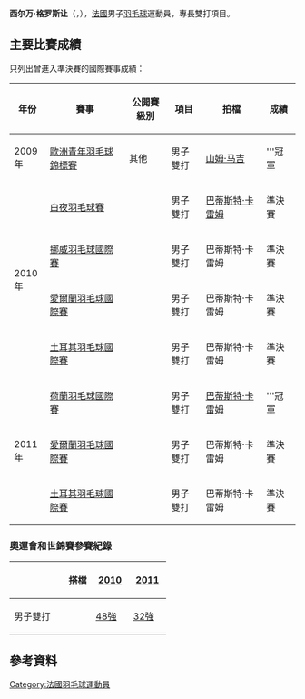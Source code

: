 {{noteTA|G1=Badminton}}
{{Infobox 羽球選手
| playername              = 西尔万·格罗斯让<br/>{{lang|fr|Sylvain Grosjean}}
| image                   = 
| size                    = 
| caption                 = 
| birth_name              = 
| date_of_birth           = {{birth_date_and_age|1990|9|19}}
| place_of_birth          = {{FRA}}
| height                  = 
| weight                  = 
| event                   = 男子雙打、混合雙打
| country                 = {{FRA}}
| years_active            = 
| handedness              = 
| coach                   = 
| highest_ranking         = 
| date_of_highest_ranking = 
| current_ranking         = 沒有排名
| date_of_current_ranking = 2013年8月29日<ref>[http://bwfcontent.tournamentsoftware.com/ranking/category.aspx?id=5456&category=474 BWF World Ranking - BWF世界排名榜 (8/29/2013) - Men's doubles]{{en}}</ref><ref>[http://bwfcontent.tournamentsoftware.com/ranking/category.aspx?id=5456&category=476 BWF World Ranking - BWF世界排名榜 (8/29/2013) - Mixed doubles]{{en}}</ref>
| played                  = 64勝–54負（男雙）<br/>22勝–35負（混雙）
| titles                  = 
| bwf_profile             = D1EFFA3B-570E-4EE0-892B-9E71EF90B239
| bwf_id                  = 67079
| updated                 = 2013年9月1日
}}
{{MedalTableTop}}
{{MedalSport | 男子[[羽毛球|羽毛球]]}}
{{MedalCountry | {{FRA}}}}
{{MedalCompetition | [[歐洲青年羽毛球錦標賽|歐洲青年羽毛球錦標賽]]}}
{{MedalGold  | [[2009年歐洲青年羽毛球錦標賽|2009年 米蘭]] | 男子雙打 }}
{{MedalBottom}}
'''西尔万·格罗斯让'''（{{lang-fr|'''Sylvain Grosjean'''}}，{{bd|1990年|9月19日}}），[[法國|法國]]男子[[羽毛球|羽毛球]]運動員，專長雙打項目。

==主要比賽成績==
只列出曾進入準決賽的國際賽事成績：
{| class=wikitable style="text-align:center; font-size:small;" 
!width="50"|年份
!width="180"|賽事
!width="80"|公開賽級別
!width="60"|項目
!width="130"|拍檔
!width="50"|成績
|-
!rowspan="1"|2009年
|[[2009年歐洲青年羽毛球錦標賽|歐洲青年羽毛球錦標賽]]
|其他
|男子雙打
|{{flagicon|IRL}} [[山姆·马吉|山姆·马吉]]
|bgcolor="gold"|'''冠軍
|-
!rowspan="4"|2010年
|[[2010年白夜羽毛球賽|白夜羽毛球賽]]
|{{BWFIC}}
|男子雙打
|[[巴蒂斯特·卡雷姆|巴蒂斯特·卡雷姆]]
|bgcolor="#b8860b"|準決賽
|-
|[[2010年挪威羽毛球國際賽|挪威羽毛球國際賽]]
|{{BWFIC}}
|男子雙打
|巴蒂斯特·卡雷姆
|bgcolor="#b8860b"|準決賽
|-
|[[2010年愛爾蘭羽毛球國際賽|愛爾蘭羽毛球國際賽]]
|{{BWFIS}}
|男子雙打
|巴蒂斯特·卡雷姆
|bgcolor="#b8860b"|準決賽
|-
|[[2010年土耳其羽毛球國際賽|土耳其羽毛球國際賽]]
|{{BWFIS}}
|男子雙打
|巴蒂斯特·卡雷姆
|bgcolor="#b8860b"|準決賽
|-
!rowspan="3"|2011年
|[[2011年荷蘭羽毛球國際賽|荷蘭羽毛球國際賽]]
|{{BWFIC}}
|男子雙打
|[[巴蒂斯特·卡雷姆|巴蒂斯特·卡雷姆]]
|bgcolor="gold"|'''冠軍
|-
|[[2011年愛爾蘭羽毛球國際賽|愛爾蘭羽毛球國際賽]]
|{{BWFIS}}
|男子雙打
|巴蒂斯特·卡雷姆
|bgcolor="#b8860b"|準決賽
|-
|[[2011年土耳其羽毛球國際賽|土耳其羽毛球國際賽]]
|{{BWFIS}}
|男子雙打
|巴蒂斯特·卡雷姆
|bgcolor="#b8860b"|準決賽
|}
{{BWF賽事級別索引}}


===奧運會和世錦賽參賽紀錄===
{| class=wikitable style="text-align:center; font-size:small;" 
!
!搭檔
!width="50"|[[2010年世界羽毛球錦標賽|2010]]
!width="50"|[[2011年世界羽毛球錦標賽|2011]]
|-
!width="80"|男子雙打
|align="left"|{{nowrap|[[巴蒂斯特·卡雷姆|巴蒂斯特·卡雷姆]]}}
|[[2010年世界羽毛球錦標賽男子雙打項目|48強]]
|[[2011年世界羽毛球錦標賽男子雙打項目|32強]]

|}

==參考資料==
{{Reflist}}

{{DEFAULTSORT:Grosjean Sylvain}}
[[Category:法國羽毛球運動員|Category:法國羽毛球運動員]]